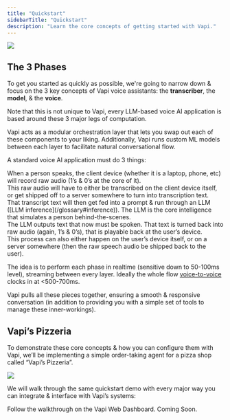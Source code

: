 ```yaml
---
title: "Quickstart"
sidebarTitle: "Quickstart"
description: "Learn the core concepts of getting started with Vapi."
---
```


<Frame caption="LLM-based voice AI apps undergo 3 phases: Speech-to-text, LLM computation, & Text-to-speech. Hearing, thinking, speaking.">
  <img src="/static/graphics/quickstart/quickstart-banner.png" />
</Frame>

## The 3 Phases

To get you started as quickly as possible, we're going to narrow down & focus on the 3 key concepts of Vapi voice assistants: the **transcriber**, the **model**, & the **voice**.

<Note>
  Note that this is not unique to Vapi, every LLM-based voice AI application is based around these 3
  major legs of computation.
</Note>

Vapi acts as a modular orchestration layer that lets you swap out each of these components to your liking. Additionally, Vapi runs custom ML models between each layer to facilitate natural conversational flow.

A standard voice AI application must do 3 things:

<Steps titleSize="h3">
  <Step title="Listen (intake raw audio)">
    <div>
      When a person speaks, the client device (whether it is a laptop, phone, etc) will record raw
      audio (1’s & 0’s at the core of it).
    </div>
    <div>
      This raw audio will have to either be transcribed on the client device itself, or get shipped
      off to a server somewhere to turn into transcription text.
    </div>
  </Step>
  <Step title="Run an LLM">
    <div>
      That transcript text will then get fed into a prompt & run through an LLM ([LLM
      inference](/glossary#inference)). The LLM is the core intelligence that simulates a person
      behind-the-scenes.
    </div>
  </Step>
  <Step title="Speak (text → raw audio)">
    <div>
      The LLM outputs text that now must be spoken. That text is turned back into raw audio (again,
      1’s & 0’s), that is playable back at the user’s device.
    </div>
    <div>
      This process can also either happen on the user’s device itself, or on a server somewhere
      (then the raw speech audio be shipped back to the user).
    </div>
  </Step>
</Steps>

<Info>The idea is to perform each phase in realtime (sensitive down to 50-100ms level), streaming between every layer. Ideally the whole flow [voice-to-voice](/glossary#voice-to-voice) clocks in at \<500-700ms.</Info>

Vapi pulls all these pieces together, ensuring a smooth & responsive conversation (in addition to providing you with a simple set of tools to manage these inner-workings).

## Vapi’s Pizzeria

To demonstrate these core concepts & how you can configure them with Vapi, we’ll be implementing a simple order-taking agent for a pizza shop called “Vapi’s Pizzeria”.

<Frame caption="We will base our basic walkthroughs on this core order-taking agent example. Pizza shop customers will order a pizza, a side, & a drink.">
  <img src="/static/graphics/quickstart/vapis-pizzeria.png" />
</Frame>

We will walk through the same quickstart demo with every major way you can integrate & interface with Vapi’s systems:

<CardGroup cols={2}>
  <Card title="Dashboard Quickstart" icon="browser" iconType="solid" href="/quickstart/dashboard">
    Follow the walkthrough on the Vapi Web Dashboard.
  </Card>
  <Card title="Web Quickstart" icon="browser" iconType="regular">
    Coming Soon.
  </Card>
</CardGroup>

